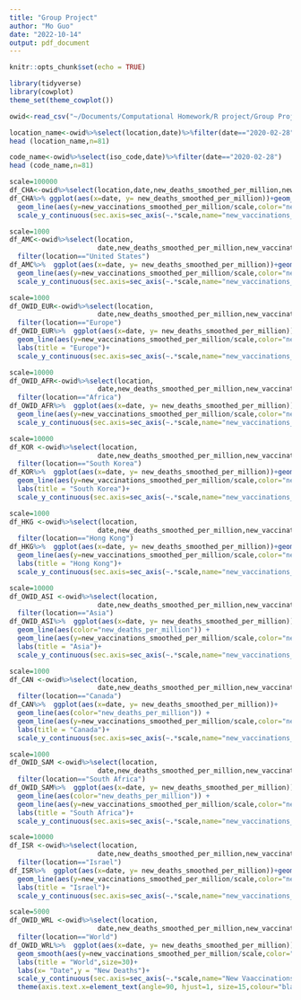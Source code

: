 ```yaml
---
title: "Group Project"
author: "Mo Guo"
date: "2022-10-14"
output: pdf_document
---
```


```r
knitr::opts_chunk$set(echo = TRUE)
```

```r
library(tidyverse)
library(cowplot)
theme_set(theme_cowplot())
```

```r
owid<-read_csv("~/Documents/Computational Homework/R project/Group Project/owid-covid-data.csv")
```

```r
location_name<-owid%>%select(location,date)%>%filter(date=="2020-02-28")
head (location_name,n=81)
```

```r
code_name<-owid%>%select(iso_code,date)%>%filter(date=="2020-02-28")
head (code_name,n=81)
```

```r
scale=100000
df_CHA<-owid%>%select(location,date,new_deaths_smoothed_per_million,new_vaccinations_smoothed_per_million)%>%filter(location=="China")
df_CHA%>% ggplot(aes(x=date, y= new_deaths_smoothed_per_million))+geom_line(aes(color="new_deaths_per_million")) + 
  geom_line(aes(y=new_vaccinations_smoothed_per_million/scale,color="new_vaccinations_per_million")) +labs(title = "China")+
  scale_y_continuous(sec.axis=sec_axis(~.*scale,name="new_vaccinations_per_million"))
```

```r
scale=1000
df_AMC<-owid%>%select(location,
                      date,new_deaths_smoothed_per_million,new_vaccinations_smoothed_per_million)%>%
  filter(location=="United States")
df_AMC%>%  ggplot(aes(x=date, y= new_deaths_smoothed_per_million))+geom_line(aes(color="new_deaths_per_million")) + 
  geom_line(aes(y=new_vaccinations_smoothed_per_million/scale,color="new_vaccinations_per_million")) +labs(title = "United States")+
  scale_y_continuous(sec.axis=sec_axis(~.*scale,name="new_vaccinations_per_million"))
```

```r
scale=1000
df_OWID_EUR<-owid%>%select(location,
                      date,new_deaths_smoothed_per_million,new_vaccinations_smoothed_per_million)%>%
  filter(location=="Europe")
df_OWID_EUR%>%  ggplot(aes(x=date, y= new_deaths_smoothed_per_million))+geom_line(aes(color="new_deaths_per_million")) + 
  geom_line(aes(y=new_vaccinations_smoothed_per_million/scale,color="new_vaccinations_per_million")) +
  labs(title = "Europe")+
  scale_y_continuous(sec.axis=sec_axis(~.*scale,name="new_vaccinations_per_million"))
```

```r
scale=10000
df_OWID_AFR<-owid%>%select(location,
                      date,new_deaths_smoothed_per_million,new_vaccinations_smoothed_per_million)%>%
  filter(location=="Africa")
df_OWID_AFR%>%  ggplot(aes(x=date, y= new_deaths_smoothed_per_million))+geom_line(aes(color="new_deaths_per_million")) + 
  geom_line(aes(y=new_vaccinations_smoothed_per_million/scale,color="new_vaccinations_per_million")) +labs(title = "Africa")+
  scale_y_continuous(sec.axis=sec_axis(~.*scale,name="new_vaccinations_per_million"))
```

```r
scale=10000
df_KOR <-owid%>%select(location,
                      date,new_deaths_smoothed_per_million,new_vaccinations_smoothed_per_million)%>%
  filter(location=="South Korea")
df_KOR%>%  ggplot(aes(x=date, y= new_deaths_smoothed_per_million))+geom_line(aes(color="new_deaths_per_million")) + 
  geom_line(aes(y=new_vaccinations_smoothed_per_million/scale,color="new_vaccinations_per_million")) +
  labs(title = "South Korea")+
  scale_y_continuous(sec.axis=sec_axis(~.*scale,name="new_vaccinations_per_million"))
```

```r
scale=1000
df_HKG <-owid%>%select(location,
                      date,new_deaths_smoothed_per_million,new_vaccinations_smoothed_per_million)%>%
  filter(location=="Hong Kong")
df_HKG%>%  ggplot(aes(x=date, y= new_deaths_smoothed_per_million))+geom_line(aes(color="new_deaths_per_million")) + 
  geom_line(aes(y=new_vaccinations_smoothed_per_million/scale,color="new_vaccinations_per_million")) +
  labs(title = "Hong Kong")+
  scale_y_continuous(sec.axis=sec_axis(~.*scale,name="new_vaccinations_per_million"))
```

```r
scale=10000
df_OWID_ASI <-owid%>%select(location,
                      date,new_deaths_smoothed_per_million,new_vaccinations_smoothed_per_million)%>%
  filter(location=="Asia")
df_OWID_ASI%>%  ggplot(aes(x=date, y= new_deaths_smoothed_per_million))+
  geom_line(aes(color="new_deaths_per_million")) + 
  geom_line(aes(y=new_vaccinations_smoothed_per_million/scale,color="new_vaccinations_per_million")) +
  labs(title = "Asia")+
  scale_y_continuous(sec.axis=sec_axis(~.*scale,name="new_vaccinations_per_million"))
```

```r
scale=1000
df_CAN <-owid%>%select(location,
                      date,new_deaths_smoothed_per_million,new_vaccinations_smoothed_per_million)%>%
  filter(location=="Canada")
df_CAN%>%  ggplot(aes(x=date, y= new_deaths_smoothed_per_million))+
  geom_line(aes(color="new_deaths_per_million")) + 
  geom_line(aes(y=new_vaccinations_smoothed_per_million/scale,color="new_vaccinations_per_million")) +
  labs(title = "Canada")+
  scale_y_continuous(sec.axis=sec_axis(~.*scale,name="new_vaccinations_per_million"))
```

```r
scale=1000
df_OWID_SAM <-owid%>%select(location,
                      date,new_deaths_smoothed_per_million,new_vaccinations_smoothed_per_million)%>%
  filter(location=="South Africa")
df_OWID_SAM%>%  ggplot(aes(x=date, y= new_deaths_smoothed_per_million))+
  geom_line(aes(color="new_deaths_per_million")) + 
  geom_line(aes(y=new_vaccinations_smoothed_per_million/scale,color="new_vaccinations_per_million")) +
  labs(title = "South Africa")+
  scale_y_continuous(sec.axis=sec_axis(~.*scale,name="new_vaccinations_per_million"))
```

```r
scale=10000
df_ISR <-owid%>%select(location,
                      date,new_deaths_smoothed_per_million,new_vaccinations_smoothed_per_million)%>%
  filter(location=="Israel")
df_ISR%>%  ggplot(aes(x=date, y= new_deaths_smoothed_per_million))+geom_line(aes(color="new_deaths_per_million")) + 
  geom_line(aes(y=new_vaccinations_smoothed_per_million/scale,color="new_vaccinations_per_million")) +
  labs(title = "Israel")+
  scale_y_continuous(sec.axis=sec_axis(~.*scale,name="new_vaccinations_per_million"))
```

```r
scale=5000
df_OWID_WRL <-owid%>%select(location,
                      date,new_deaths_smoothed_per_million,new_vaccinations_smoothed_per_million)%>%
  filter(location=="World")
df_OWID_WRL%>%  ggplot(aes(x=date, y= new_deaths_smoothed_per_million))+geom_smooth(aes(color="New Deaths")) + 
  geom_smooth(aes(y=new_vaccinations_smoothed_per_million/scale,color="New Vaccinations")) +
  labs(title = "World",size=30)+
  labs(x= "Date",y = "New Deaths")+
  scale_y_continuous(sec.axis=sec_axis(~.*scale,name="New Vaaccinations"))+
  theme(axis.text.x=element_text(angle=90, hjust=1, size=15,colour="black"),axis.text.y=element_text(size=15,colour="black"), axis.title.x=element_text(size=20,face = "bold"), axis.title.y=element_text(size=20,face = "bold"))

```
